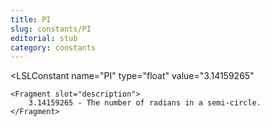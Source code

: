 ```yaml
---
title: PI
slug: constants/PI
editorial: stub
category: constants
---
```


<LSLConstant
	name="PI"
	type="float"
	value="3.14159265"
>
	<Fragment slot="description">
		3.14159265 - The number of radians in a semi-circle.
	</Fragment>
</LSLConstant>
